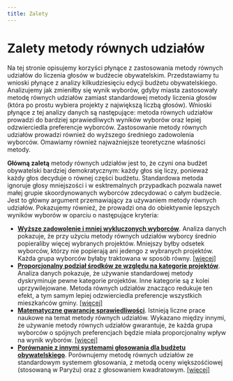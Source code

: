 ```yaml
---
title: Zalety
---
```


# Zalety metody równych udziałów

Na tej stronie opisujemy korzyści płynące z zastosowania metody równych udziałów do liczenia głosów w budżecie obywatelskim.
Przedstawiamy tu wnioski płynące z analizy kilkudziesięciu edycji budżetu obywatelskiego. Analizujemy jak zmieniłby się wynik wyborów, gdyby miasta zastosowały metodę równych udziałów zamiast standardowej metody liczenia głosów (która po prostu wybiera projekty 
z największą liczbą głosów).
Wnioski płynące z tej analizy danych są następujące: metoda równych udziałów prowadzi do bardziej sprawiedliwych wyników wyborów oraz lepiej odzwierciedla preferencje wyborców. Zastosowanie metody równych udziałów prowadzi 
również do wyższego średniego zadowolenia wyborców. Omawiamy również najważniejsze teoretyczne właśności metody.

**Główną zaletą** metody równych udziałów jest to, że czyni ona budżet obywatelski bardziej demokratycznym: każdy głos się liczy, ponieważ każdy głos decyduje o równej części budżetu. Standardowa metoda ignoruje głosy mniejszości i w esktremalnych przypadkach pozwala nawet 
małej grupie skoordynowanych wyborców zdecydować o całym budżecie. Jest to główny argument przemawiający za używaniem metody równych udziałów. Pokazujemy również, że prowadzi ona do obiektywnie lepszych wyników wyborów w oparciu o następujące kryteria:

* [**Wyższe zadowolenie i mniej wykluczonych wyborców**](/benefits/metrics). Analiza danych pokazuje, że przy użyciu metody równych udziałów wyborcy średnio popieraliby więcej wybranych projektów. Mniejszy byłby odsetek wyborców, 
którzy nie popierają ani jedengo z wybranych projektów. Każda grupa wyborców byłaby traktowana w sposób równy. [[więcej]](/benefits/metrics)
* [**Proporcjonalny podział środków ze względu na kategorie projektów**](/benefits/categories). Analiza danych pokazuje, że używanie standardowej metody dyskryminuje pewne kategorie projektów. Inne kategorie są z kolei uprzywilejowane.
 Metoda równych udziałów znacząco redukuje ten efekt, a tym samym lepiej odzwierciedla preferencje wszystkich mieszkańców gminy. [[więcej]](/benefits/categories)
* [**Matematyczne gwarancje sprawiedliwości**](/benefits/mathematical-guarantees). Istnieją liczne prace naukowe na temat metody równych udziałów. Wykazano między innymi, że używanie metody równych udziałów gwarantuje, 
że każda grupa wyborców o spójnych preferencjach będzie miała proporcjonalny wpływ na wynik wyborów. [[więcej]](/benefits/mathematical-guarantees)
* [**Porównanie z innymi systemami głosowania dla budżetu obywatelskiego**](/benefits/comparisons). Porównujemy metodę równych udziałów ze standardowym systemem głosowania, z metodą oceny większośćiowej (stosowaną w Paryżu) oraz z głosowaniem kwadratowym. [[więcej]](/benefits/comparisons)